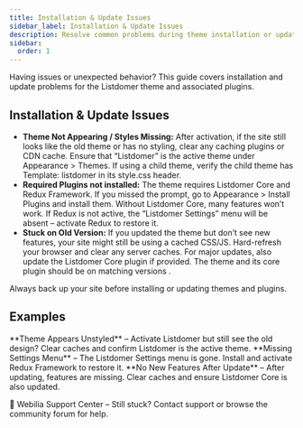 ```yaml
---
title: Installation & Update Issues
sidebar_label: Installation & Update Issues
description: Resolve common problems during theme installation or updates.
sidebar:
  order: 1
---
```


Having issues or unexpected behavior? This guide covers installation and update problems for the Listdomer theme and associated plugins.

## Installation & Update Issues

- **Theme Not Appearing / Styles Missing:** After activation, if the site still looks like the old theme or has no styling, clear any caching plugins or CDN cache. Ensure that “Listdomer” is the active theme under Appearance > Themes. If using a child theme, verify the child theme has Template: listdomer in its style.css header.
- **Required Plugins not installed:** The theme requires Listdomer Core and Redux Framework. If you missed the prompt, go to Appearance > Install Plugins and install them. Without Listdomer Core, many features won’t work. If Redux is not active, the “Listdomer Settings” menu will be absent – activate Redux to restore it.
- **Stuck on Old Version:** If you updated the theme but don’t see new features, your site might still be using a cached CSS/JS. Hard-refresh your browser and clear any server caches. For major updates, also update the Listdomer Core plugin if provided. The theme and its core plugin should be on matching versions <Badge text="Tip" />.

<Aside type="caution">Always back up your site before installing or updating themes and plugins.</Aside>

## Examples

<CardGrid>
  <Card>**Theme Appears Unstyled** – Activate Listdomer but still see the old design? Clear caches and confirm Listdomer is the active theme.</Card>
  <Card>**Missing Settings Menu** – The Listdomer Settings menu is gone. Install and activate Redux Framework to restore it.</Card>
  <Card>**No New Features After Update** – After updating, features are missing. Clear caches and ensure Listdomer Core is also updated.</Card>
</CardGrid>

<LinkCard href="https://listdom.net/support/">💬 Webilia Support Center – Still stuck? Contact support or browse the community forum for help.</LinkCard>

